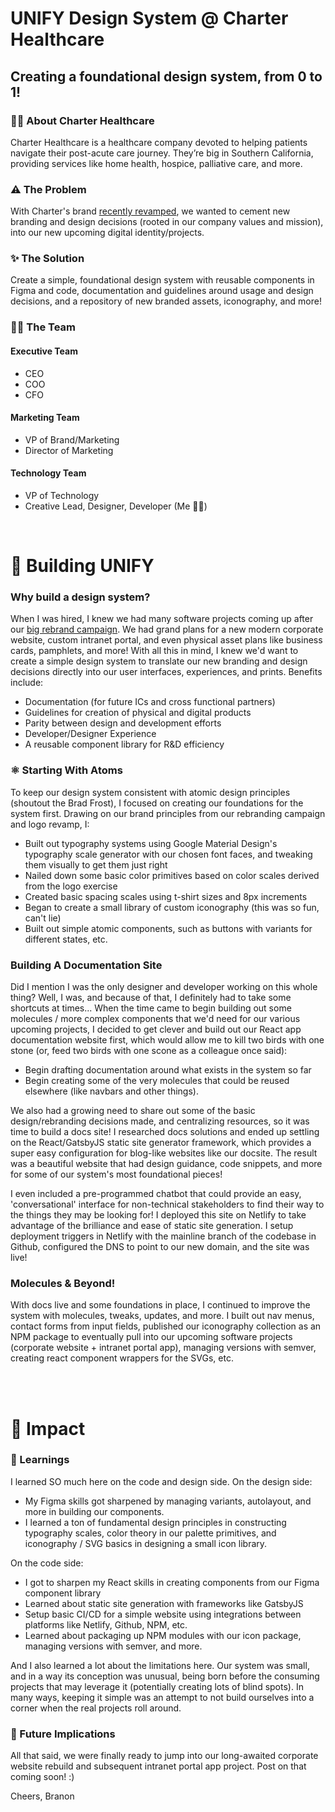 
<HeaderImage image="/projects/unify/cover.png" />

# UNIFY Design System @ Charter Healthcare

## Creating a foundational design system, from 0 to 1!

<MetadataBar date="July 2020" category="Design Systems" />

### ✍🏽 About Charter Healthcare

Charter Healthcare is a healthcare company devoted to helping patients navigate their post-acute care journey. They’re big in Southern California, providing services like home health, hospice, palliative care, and more.

### ⚠️ The Problem

With Charter's brand [recently revamped](https://www.branon.dev/projects/posts/charter), we wanted to cement new branding and design decisions (rooted in our company values and mission), into our new upcoming digital identity/projects.

### ✨ The Solution

Create a simple, foundational design system with reusable components in Figma and code, documentation and guidelines around usage and design decisions, and a repository of new branded assets, iconography, and more!

### 👯‍♂️ The Team

#### Executive Team

- CEO
- COO
- CFO

#### Marketing Team

- VP of Brand/Marketing
- Director of Marketing

#### Technology Team

- VP of Technology
- Creative Lead, Designer, Developer (Me 👋🏽)

<br />

# 🎨 Building UNIFY

### Why build a design system?

When I was hired, I knew we had many software projects coming up after our [big rebrand campaign](https://www.branon.dev/projects/posts/charter). We had grand plans for a new modern corporate website, custom intranet portal, and even physical asset plans like business cards, pamphlets, and more! With all this in mind, I knew we'd want to create a simple design system to translate our new branding and design decisions directly into our user interfaces, experiences, and prints. Benefits include:

- Documentation (for future ICs and cross functional partners)
- Guidelines for creation of physical and digital products
- Parity between design and development efforts
- Developer/Designer Experience
- A reusable component library for R&D efficiency

### ⚛️ Starting With Atoms

To keep our design system consistent with atomic design principles (shoutout the Brad Frost), I focused on creating our foundations for the system first. Drawing on our brand principles from our rebranding campaign and logo revamp, I:

- Built out typography systems using Google Material Design's typography scale generator with our chosen font faces, and tweaking them visually to get them just right
- Nailed down some basic color primitives based on color scales derived from the logo exercise
- Created basic spacing scales using t-shirt sizes and 8px increments
- Began to create a small library of custom iconography (this was so fun, can't lie)
- Built out simple atomic components, such as buttons with variants for different states, etc.

<ContentImage
  image="/projects/unify/atoms.png"
  caption="Compilation of design system atoms and primitves like buttons, typography, colors, etc."
/>

### Building A Documentation Site

Did I mention I was the only designer and developer working on this whole thing? Well, I was, and because of that, I definitely had to take some shortcuts at times... When the time came to begin building out some molecules / more complex components that we'd need for our various upcoming projects, I decided to get clever and build out our React app documentation website first, which would allow me to kill two birds with one stone (or, feed two birds with one scone as a colleague once said):

- Begin drafting documentation around what exists in the system so far
- Begin creating some of the very molecules that could be reused elsewhere (like navbars and other things).

We also had a growing need to share out some of the basic design/rebranding decisions made, and centralizing resources, so it was time to build a docs site! I researched docs solutions and ended up settling on the React/GatsbyJS static site generator framework, which provides a super easy configuration for blog-like websites like our docsite. The result was a beautiful website that had design guidance, code snippets, and more for some of our system's most foundational pieces!

<ContentImage
  image="/projects/unify/website.png"
  caption="Documentation pages in the docs website for the design system, UNIFY"
/>

I even included a pre-programmed chatbot that could provide an easy, 'conversational' interface for non-technical stakeholders to find their way to the things they may be looking for! I deployed this site on Netlify to take advantage of the brilliance and ease of static site generation. I setup deployment triggers in Netlify with the mainline branch of the codebase in Github, configured the DNS to point to our new domain, and the site was live!

### Molecules & Beyond!

With docs live and some foundations in place, I continued to improve the system with molecules, tweaks, updates, and more. I built out nav menus, contact forms from input fields, published our iconography collection as an NPM package to eventually pull into our upcoming software projects (corporate website + intranet portal app), managing versions with semver, creating react component wrappers for the SVGs, etc.

<ContentImage
  image="/projects/unify/molecules.png"
  caption="A series of designs for digital and physical products from our design system"
/>

<br />
<br />

# 🚀 Impact

### 🧠 Learnings

I learned SO much here on the code and design side. On the design side:

- My Figma skills got sharpened by managing variants, autolayout, and more in building our components.
- I learned a ton of fundamental design principles in constructing typography scales, color theory in our palette primitives, and iconography / SVG basics in designing a small icon library.

On the code side:

- I got to sharpen my React skills in creating components from our Figma component library
- Learned about static site generation with frameworks like GatsbyJS
- Setup basic CI/CD for a simple website using integrations between platforms like Netlify, Github, NPM, etc.
- Learned about packaging up NPM modules with our icon package, managing versions with semver, and more.

And I also learned a lot about the limitations here. Our system was small, and in a way its conception was unusual, being born before the consuming projects that may leverage it (potentially creating lots of blind spots). In many ways, keeping it simple was an attempt to not build ourselves into a corner when the real projects roll around.

### 🔮 Future Implications

All that said, we were finally ready to jump into our long-awaited corporate website rebuild and subsequent intranet portal app project. Post on that coming soon! :)

Cheers,
Branon
